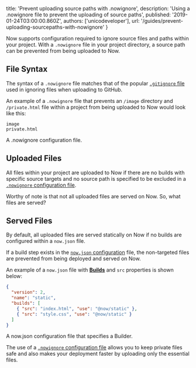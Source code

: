 
  title: 'Prevent uploading source paths with .nowignore',
  description:
    'Using a .nowignore file to prevent the uploading of source paths',
  published: '2019-01-24T03:00:00.860Z',
  authors: ['unicodeveloper'],
  url: '/guides/prevent-uploading-sourcepaths-with-nowignore'
}

Now supports configuration required to ignore source files and paths within your project. With a `.nowignore` file in your project directory, a source path can be prevented from being uploaded to Now.

## File Syntax

The syntax of a `.nowignore` file matches that of the popular [`.gitignore` file](https://git-scm.com/docs/gitignore#_pattern_format) used in ignoring files when uploading to GitHub.

An example of a `.nowignore` file that prevents an `/image` directory and `/private.html` file within a project from being uploaded to Now would look like this:

```
image
private.html
```

<Caption>
  A <InlineCode>.nowignore</InlineCode> configuration file.
</Caption>

## Uploaded Files

All files within your project are uploaded to Now if there are no builds with specific source targets and no source path is specified to be excluded in a [`.nowignore` configuration file](https://zeit.co/docs/v2/deployments/ignoring-source-paths).

Worthy of note is that not all uploaded files are served on Now. So, what files are served?

## Served Files

By default, all uploaded files are served statically on Now if no builds are configured within a `now.json` file.

If a build step exists in the [`now.json` configuration](https://zeit.co/docs/v2/deployments/configuration) file, the non-targeted files are prevented from being deployed and served on Now.

An example of a `now.json` file with [**Builds**](https://zeit.co/docs/v2/deployments/builds) and `src` properties is shown below:

```json
{
  "version": 2,
  "name": "static",
  "builds": [
    { "src": "index.html", "use": "@now/static" },
    { "src": "style.css", "use": "@now/static" }
  ]
}
```

<Caption>
  A <InlineCode>now.json</InlineCode> configuration file that specifies a
  Builder.
</Caption>

The use of a [`.nowignore` configuration file](https://zeit.co/docs/v2/deployments/ignoring-source-paths) allows you to keep private files safe and also makes your deployment faster by uploading only the essential files.

>
